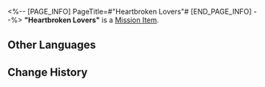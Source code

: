 <%-- [PAGE_INFO]
PageTitle=#"Heartbroken Lovers"#
[END_PAGE_INFO] --%>
{{Item Infobox
|id          = 140267
|image       = Item Heartbroken Lovers.png
|type        = Mission Item
|invCategory = Missions
|rarity      = 3
|effect      = 
|description = A scene you photographed. It seems to be that of lovers parting.
}}
{{Description|''"Chonghua, I love you. 'Till mara do us part."''}}
'''"Heartbroken Lovers"''' is a [[Mission Item]].

==Other Languages==
{{Other Languages
|en   = "Heartbroken Lovers"
|zhs  = 「依依不舍的恋人」
|zht  = 「依依不捨的戀人」
|ja   = 「別れを惜しむ恋人たち」
|ko   = 「헤어지기 아쉬워하는 연인」
|es   = "Amantes que no quieren despedirse"
|fr   = «&nbsp;Cœurs brisés&nbsp;»
|ru   = «Горечь расставания»
|th   = "คู่รักที่อาลัยอาวรณ์"
|vi   = "Người Yêu Không Nỡ Xa Rời"
|de   = „Die unglückseligen Liebenden sagen sich Lebewohl“
|id   = "Pasangan yang Patah Hati"
|pt   = "Amantes de Coração Partido"
}}

==Change History==
{{Change History|1.2}}